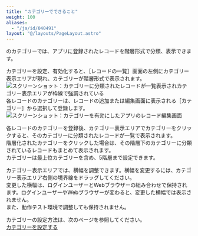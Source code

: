 ```yaml
---
title: "カテゴリーでできること"
weight: 100
aliases:
  - "/ja/id/040491"
layout: "@/layouts/PageLayout.astro"
---
```




<Kintone />のカテゴリーでは、アプリに登録されたレコードを階層形式で分類、表示できます。  

カテゴリーを設定、有効化すると、<Wovn>［レコードの一覧］</Wovn>画面の左側にカテゴリー表示エリアが現れ、カテゴリーが階層形式で表示されます。  
<Img src="/k/kintone/img-ja/whatscategory_img02.png" alt="スクリーンショット：カテゴリーに分類されたレコードが一覧表示されカテゴリー表示エリアが枠線で強調されている" />
各レコードのカテゴリーは、レコードの追加または編集画面に表示される<Wovn>［カテゴリー］</Wovn>から選択して登録します。  
<Img src="/k/kintone/img-ja/whatscategory_img01.png" alt="スクリーンショット：カテゴリーを有効にしたアプリのレコード編集画面" />

各レコードのカテゴリーを登録後、カテゴリー表示エリアでカテゴリーをクリックすると、そのカテゴリーに分類されたレコードが一覧で表示されます。  
階層化されたカテゴリーをクリックした場合は、その階層下のカテゴリーに分類されているレコードもまとめて表示されます。  
カテゴリーは最上位カテゴリーを含め、5階層まで設定できます。

<Note>

カテゴリー表示エリアでは、横幅を調整できます。横幅を変更するには、カテゴリー表示エリア右側の境界線をドラッグしてください。  
変更した横幅は、ログインユーザーとWebブラウザーの組み合わせで保持されます。ログインユーザーやWebブラウザーが変わると、変更した横幅では表示されません。  
また、動作テスト環境で調整しても保持されません。


</Note>

カテゴリーの設定方法は、次のページを参照してください。  
[カテゴリーを設定する](/k/ja/id/040490.html)
